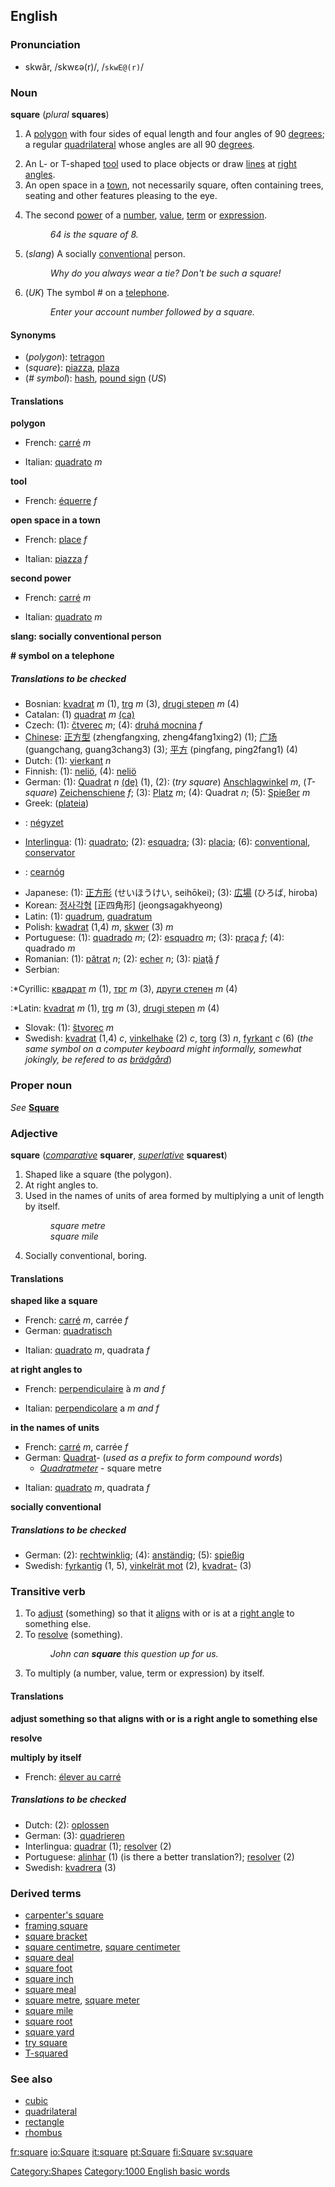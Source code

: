 ==English==
===Pronunciation===
*skwâr, /skwɛə(r)/, /<tt>skwE@(r)</tt>/

===Noun===
'''square''' (''plural'' '''squares''')

#{{geometry}} A [[polygon]] with four sides of equal length and four angles of 90 [[degree]]s; a regular [[quadrilateral]] whose angles are all 90 [[degree]]s.
#An L- or T-shaped [[tool]] used to place objects or draw [[line]]s at [[right angle]]s.
#An open space in a [[town]], not necessarily square, often containing trees, seating and other features pleasing to the eye.
#{{mathematics}} The second [[power]] of a [[number]], [[value]], [[term]] or [[expression]].
#:''64 is the square of 8.''
#(''slang'') A socially [[conventional]] person.
#:''Why do you always wear a tie? Don't be such a square!''
#(''UK'') The symbol # on a [[telephone]].
#:''Enter your account number followed by a square.''

====Synonyms====
*(''polygon''): [[tetragon]]
*(''square''): [[piazza]], [[plaza]]
*(''# symbol''): [[hash]], [[pound sign]] (''US'')

====Translations====

'''polygon'''
{{top}}
*French: [[carré]] ''m''
{{mid}}
*Italian: [[quadrato]] ''m''
{{bottom}}

'''tool'''
{{top}}
*French: [[équerre]] ''f''
{{mid}}
{{bottom}}

'''open space in a town'''
{{top}}
*French: [[place#French|place]] ''f''
{{mid}}
*Italian: [[piazza#Italian|piazza]] ''f''
{{bottom}}

'''second power'''
{{top}}
*French: [[carré]] ''m''
{{mid}}
*Italian: [[quadrato]] ''m''
{{bottom}}

'''slang: socially conventional person'''
<!--Note: put SLANG translations here, where these exist-->
{{top}}
{{mid}}
{{bottom}}

'''# symbol on a telephone'''
{{top}}
{{mid}}
{{bottom}}

=====Translations to be checked=====
<!--Remove this section once all of the translations below have been moved into the tables above.-->
{{checktrans}}

*Bosnian: [[kvadrat]] ''m'' (1), [[trg]] ''m'' (3), [[drugi stepen]] ''m'' (4)
*Catalan: (1) [[quadrat]] ''m'' [[:ca:quadrat|(ca)]] 
*Czech: (1): [[čtverec]] ''m''; (4): [[druhá mocnina]] ''f''
*[[Chinese]]: [[正方型]] (zhengfangxing, zheng4fang1xing2) (1); [[广场]] (guangchang, guang3chang3) (3); [[平方]] (pingfang, ping2fang1) (4)
*Dutch: (1): [[vierkant]] ''n''
*Finnish: (1): [[neliö]], (4): [[neliö]]
*German: (1): [[Quadrat]] ''n'' [[:de:Quadrat|(de)]] (1), (2): (''try square'') [[Anschlagwinkel]] ''m'', (''T-square'') [[Zeichenschiene]] ''f''; (3): [[Platz]] ''m''; (4): Quadrat ''n''; (5): [[Spießer]] ''m''
*Greek: ([[plateia]])
*{{hu}}: [[:hu:négyzet|négyzet]]
*[[Interlingua]]: (1): [[quadrato]]; (2): [[esquadra]]; (3): [[placia]]; (6): [[conventional]], [[conservator]]
*{{ga}}: [[cearnóg]]
*Japanese: (1): [[正方形]] (せいほうけい, seihōkei); (3): [[広場]] (ひろば, hiroba)
*Korean: [[정사각형]] [正四角形] (jeongsagakhyeong)
*Latin: (1): [[quadrum]], [[quadratum]]
*Polish: [[kwadrat]] (1,4) ''m'', [[skwer]] (3) ''m''
*Portuguese: (1): [[quadrado]] ''m''; (2): [[esquadro]] ''m''; (3): [[praça]] ''f''; (4): quadrado ''m''
*Romanian: (1): [[pătrat]] ''n''; (2): [[echer]] ''n''; (3): [[piaţă]] ''f''
*Serbian:
:*Cyrillic: [[квадрат]] ''m'' (1), [[трг]] ''m'' (3), [[други степен]] ''m'' (4)
:*Latin: [[kvadrat]] ''m'' (1), [[trg]] ''m'' (3), [[drugi stepen]] ''m'' (4)
*Slovak: (1): [[štvorec]] ''m''
*Swedish: [[kvadrat]] (1,4) ''c'', [[vinkelhake]] (2) ''c'', [[torg]] (3) ''n'', [[fyrkant]] ''c'' (6) (''the same symbol on a computer keyboard might informally, somewhat jokingly, be refered to as [[brädgård]]'')

===Proper noun===
''See'' '''[[Square]]'''

===Adjective===
'''square''' (''[[comparative]]'' '''squarer''', ''[[superlative]]'' '''squarest''')

#Shaped like a square (the polygon).
#At right angles to.
#Used in the names of units of area formed by multiplying a unit of length by itself.
#:''square metre''
#:''square mile''
# Socially conventional, boring.

====Translations====

'''shaped like a square'''
{{top}}
*French: [[carré]] ''m'', carrée ''f''
*German: [[quadratisch]]
{{mid}}
*Italian: [[quadrato]] ''m'', quadrata ''f''
{{bottom}}

'''at right angles to'''
{{top}}
*French: [[perpendiculaire]] à ''m and f''
{{mid}}
*Italian: [[perpendicolare]] a ''m and f''
{{bottom}}

'''in the names of units'''
{{top}}
*French: [[carré]] ''m'', carrée ''f''
*German: [[Quadrat]]- (''used as a prefix to form compound words'')
**''[[Quadratmeter]]'' - square metre
{{mid}}
*Italian: [[quadrato]] ''m'', quadrata ''f''
{{bottom}}

'''socially conventional'''
{{top}}
{{mid}}
{{bottom}}

=====Translations to be checked=====
<!--Remove this section once all of the translations below have been moved into the tables above.-->
{{checktrans}}

*German: (2): [[rechtwinklig]]; (4): [[anständig]]; (5): [[spießig]]
*Swedish: [[fyrkantig]] (1, 5), [[vinkelrät mot]] (2), [[kvadrat-]] (3)

===Transitive verb===
{{en-infl-reg-vowel-e|squar|e||}}

#To [[adjust]] (something) so that it [[align]]s with or is at a [[right angle]] to something else.
#To [[resolve]] (something).
#:''John can '''square''' this question up for us.''
#{{mathematics}} To multiply (a number, value, term or expression) by itself.

====Translations====

'''adjust something so that aligns with or is a right angle to something else'''
{{top}}
{{mid}}
{{bottom}}

'''resolve'''
{{top}}
{{mid}}
{{bottom}}

'''multiply by itself'''
{{top}}
*French: [[élever au carré]]
{{mid}}
{{bottom}}

=====Translations to be checked=====
<!--Remove this section once all of the translations below have been moved into the tables above.-->
{{checktrans}}

*Dutch: (2): [[oplossen]]
*German: (3): [[quadrieren]]
*Interlingua: [[quadrar]] (1); [[resolver]] (2)
*Portuguese: [[alinhar]] (1) (is there a better translation?); [[resolver]] (2)
*Swedish: [[kvadrera]] (3)

===Derived terms===
*[[carpenter's square]]
*[[framing square]]
*[[square bracket]]
*[[square centimetre]], [[square centimeter]]
*[[square deal]]
*[[square foot]]
*[[square inch]]
*[[square meal]]
*[[square metre]], [[square meter]]
*[[square mile]]
*[[square root]]
*[[square yard]]
*[[try square]]
*[[T-squared]]

===See also===
*[[cubic]]
*[[quadrilateral]]
*[[rectangle]]
*[[rhombus]]

[[Category:Shapes]]

[[Category:1000 English basic words]]

[[fr:square]]
[[io:Square]]
[[it:square]]
[[pt:Square]]
[[fi:Square]]
[[sv:square]]